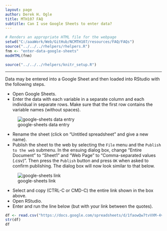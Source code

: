 ```yaml
---
layout: page
author: Derek H. Ogle
title: MTH107 FAQ
subtitle: Can I use Google Sheets to enter data?
---
```


```r
# Renders an appropriate HTML file for the webpage
setwd("C:/aaaWork/Web/GitHub/NCMTH107/resources/FAQ/FAQs")
source("../../../rhelpers/rhelpers.R")
fnm <- "enter-data-google-sheets"
modHTML(fnm)
```

```r
source("../../../rhelpers/knitr_setup.R")
```

----

Data may be entered into a Google Sheet and then loaded into RStudio with the following steps.

* Open Google Sheets.
* Enter the data with each variable in a separate column and each individual in separate rows.  Make sure that the first row contains the variable names (without spaces).

![google-sheets data entry](Figs/google-sheets-entry.JPG)

* Rename the sheet (click on "Untitled spreadsheet" and give a new name).
* Publish the sheet to the web by selecting the `File` menu and the `Publish to the web` submenu.  In the ensuing dialog box, change "Entire Document" to "Sheet1" and "Web Page" to "Comma-separated values (.csv)".  Then press the `Publish` button and press `OK` when asked to confirm publishing.  The dialog box will now look similar to that below.

![google-sheets link](Figs/google-sheets-link.JPG)

* Select and copy (CTRL-C or CMD-C) the entire link shown in the box above.
* Open RStudio.
* Enter and run the line below (but with your link between the quotes).

```r
df <- read.csv("https://docs.google.com/spreadsheets/d/1faowQw7tvVXM-4vM6CYEb6CjSMchMWLh17S5FWh1Pt4/pub?gid=0&single=true&output=csv")
str(df)
df
```
